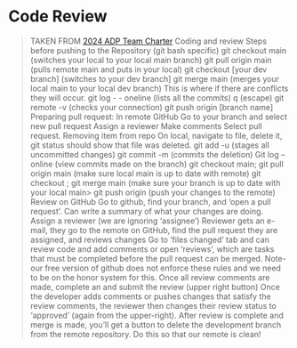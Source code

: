 # Code Review


> TAKEN FROM [2024 ADP Team Charter](https://docs.google.com/document/d/1spu2uv0KmV2_aW64qwe2pJndPrSeHNEj1Utzi_lLpjU/edit) 
Coding and review
Steps before pushing to the Repository (git bash specific)
git checkout main (switches your local to your local main branch)
git pull origin main (pulls remote main and puts in your local)
git checkout [your dev branch] (switches to your dev branch]
git merge main (merges your local main to your local dev branch)
This is where if there are conflicts they will occur.
git log - - oneline (lists all the commits)
q (escape)
git remote -v (checks your connection)
git push origin [branch name]
Preparing pull request: In remote GitHub
Go to your branch and select new pull request
Assign a reviewer
Make comments
Select pull request.
Removing item from repo
On local, navigate to file, delete it, git status should show that file was deleted. 
git add -u     (stages all uncommitted changes)
git commit -m <commit message>     (commits the deletion)
Git log –online    (view commits made on the branch)
git checkout main; git pull origin main  (make sure local main is up to date with remote)
git checkout <your branch>; git merge main   (make sure your branch is up to date with your local main>
git push origin <your branch>    (push your changes to the remote)
Review on GitHub
Go to github, find your branch, and ‘open a pull request’. Can write a summary of what your changes are doing.
Assign a reviewer (we are ignoring ‘assignee’)
Reviewer gets an e-mail, they go to the remote on GitHub, find the pull request they are assigned, and reviews changes
Go to ‘files changed’ tab and can review code and add comments or open ‘reviews’, which are tasks that must be completed before the pull request can be merged.  Note- our free version of github does not enforce these rules and we need to be on the honor system for this. Once all review comments are made, complete an and submit the review (upper right button)
Once the developer adds comments or pushes changes that satisfy the review comments, the reviewer then changes their review status to ‘approved’ (again from the upper-right).
After review is complete and merge is made, you’ll get a button to delete the development branch from the remote repository. Do this so that our remote is clean!
